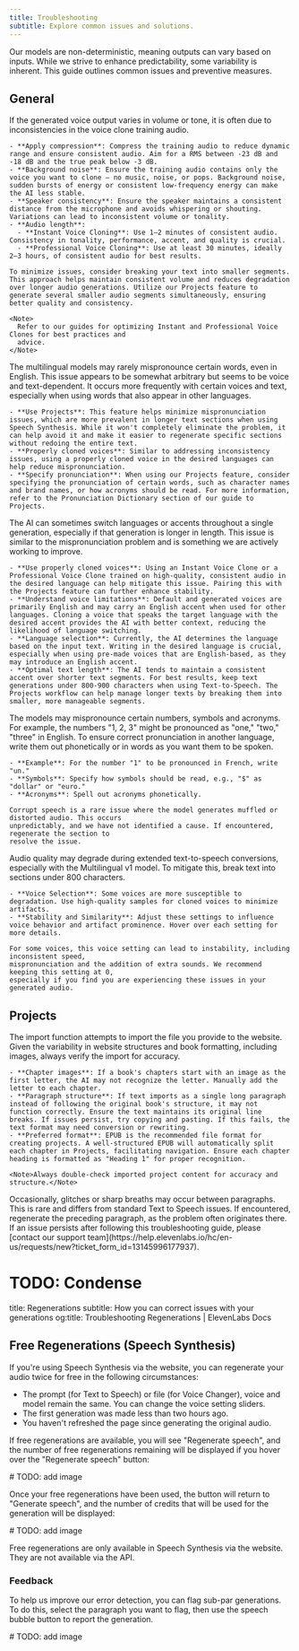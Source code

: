 ```yaml
---
title: Troubleshooting
subtitle: Explore common issues and solutions.
---
```


Our models are non-deterministic, meaning outputs can vary based on inputs. While we strive to enhance predictability, some variability is inherent. This guide outlines common issues and preventive measures.

## General

<AccordionGroup>

  <Accordion title="Inconsistencies in volume and quality">
    If the generated voice output varies in volume or tone, it is often due to inconsistencies in the voice clone training audio.

    - **Apply compression**: Compress the training audio to reduce dynamic range and ensure consistent audio. Aim for a RMS between -23 dB and -18 dB and the true peak below -3 dB.
    - **Background noise**: Ensure the training audio contains only the voice you want to clone — no music, noise, or pops. Background noise, sudden bursts of energy or consistent low-frequency energy can make the AI less stable.
    - **Speaker consistency**: Ensure the speaker maintains a consistent distance from the microphone and avoids whispering or shouting. Variations can lead to inconsistent volume or tonality.
    - **Audio length**:
      - **Instant Voice Cloning**: Use 1–2 minutes of consistent audio. Consistency in tonality, performance, accent, and quality is crucial.
      - **Professional Voice Cloning**: Use at least 30 minutes, ideally 2–3 hours, of consistent audio for best results.

    To minimize issues, consider breaking your text into smaller segments. This approach helps maintain consistent volume and reduces degradation over longer audio generations. Utilize our Projects feature to generate several smaller audio segments simultaneously, ensuring better quality and consistency.

    <Note>
      Refer to our guides for optimizing Instant and Professional Voice Clones for best practices and
      advice.
    </Note>

  </Accordion>

  <Accordion title="Mispronunciation">
    The multilingual models may rarely mispronounce certain words, even in English. This issue appears to be somewhat arbitrary but seems to be voice and text-dependent. It occurs more frequently with certain voices and text, especially when using words that also appear in other languages.

    - **Use Projects**: This feature helps minimize mispronunciation issues, which are more prevalent in longer text sections when using Speech Synthesis. While it won't completely eliminate the problem, it can help avoid it and make it easier to regenerate specific sections without redoing the entire text.
    - **Properly cloned voices**: Similar to addressing inconsistency issues, using a properly cloned voice in the desired languages can help reduce mispronunciation.
    - **Specify pronunciation**: When using our Projects feature, consider specifying the pronunciation of certain words, such as character names and brand names, or how acronyms should be read. For more information, refer to the Pronunciation Dictionary section of our guide to Projects.

  </Accordion>

  <Accordion title="Language switching and accent drift">
    The AI can sometimes switch languages or accents throughout a single generation, especially if that generation is longer in length. This issue is similar to the mispronunciation problem and is something we are actively working to improve.

    - **Use properly cloned voices**: Using an Instant Voice Clone or a Professional Voice Clone trained on high-quality, consistent audio in the desired language can help mitigate this issue. Pairing this with the Projects feature can further enhance stability.
    - **Understand voice limitations**: Default and generated voices are primarily English and may carry an English accent when used for other languages. Cloning a voice that speaks the target language with the desired accent provides the AI with better context, reducing the likelihood of language switching.
    - **Language selection**: Currently, the AI determines the language based on the input text. Writing in the desired language is crucial, especially when using pre-made voices that are English-based, as they may introduce an English accent.
    - **Optimal text length**: The AI tends to maintain a consistent accent over shorter text segments. For best results, keep text generations under 800-900 characters when using Text-to-Speech. The Projects workflow can help manage longer texts by breaking them into smaller, more manageable segments.

  </Accordion>

  <Accordion title="Mispronounced numbers, symbols or acronyms">
    The models may mispronounce certain numbers, symbols and acronyms. For example, the numbers "1, 2, 3" might be pronounced as "one," "two," "three" in English. To ensure correct pronunciation in another language, write them out phonetically or in words as you want them to be spoken.

    - **Example**: For the number "1" to be pronounced in French, write "un."
    - **Symbols**: Specify how symbols should be read, e.g., "$" as "dollar" or "euro."
    - **Acronyms**: Spell out acronyms phonetically.

  </Accordion>

  <Accordion title="Corrupt speech">

    Corrupt speech is a rare issue where the model generates muffled or distorted audio. This occurs
    unpredictably, and we have not identified a cause. If encountered, regenerate the section to
    resolve the issue.

  </Accordion>

  <Accordion title="Audio degradation over longer generations">
    Audio quality may degrade during extended text-to-speech conversions, especially with the Multilingual v1 model. To mitigate this, break text into sections under 800 characters.

    - **Voice Selection**: Some voices are more susceptible to degradation. Use high-quality samples for cloned voices to minimize artifacts.
    - **Stability and Similarity**: Adjust these settings to influence voice behavior and artifact prominence. Hover over each setting for more details.

  </Accordion>

  <Accordion title="Style exaggeration">

    For some voices, this voice setting can lead to instability, including inconsistent speed,
    mispronunciation and the addition of extra sounds. We recommend keeping this setting at 0,
    especially if you find you are experiencing these issues in your generated audio.

  </Accordion>

</AccordionGroup>

## Projects

<AccordionGroup>

  <Accordion title="File imports">
    The import function attempts to import the file you provide to the website. Given the variability in website structures and book formatting, including images, always verify the import for accuracy.

    - **Chapter images**: If a book's chapters start with an image as the first letter, the AI may not recognize the letter. Manually add the letter to each chapter.
    - **Paragraph structure**: If text imports as a single long paragraph instead of following the original book's structure, it may not function correctly. Ensure the text maintains its original line breaks. If issues persist, try copying and pasting. If this fails, the text format may need conversion or rewriting.
    - **Preferred format**: EPUB is the recommended file format for creating projects. A well-structured EPUB will automatically split each chapter in Projects, facilitating navigation. Ensure each chapter heading is formatted as "Heading 1" for proper recognition.

    <Note>Always double-check imported project content for accuracy and structure.</Note>

  </Accordion>

<Accordion title="Glitches between paragraphs">
  Occasionally, glitches or sharp breaths may occur between paragraphs. This is rare and differs
  from standard Text to Speech issues. If encountered, regenerate the preceding paragraph, as the
  problem often originates there.
</Accordion>

</AccordionGroup>

<Note>
  If an issue persists after following this troubleshooting guide, please [contact our support
  team](https://help.elevenlabs.io/hc/en-us/requests/new?ticket_form_id=13145996177937).
</Note>

# TODO: Condense

title: Regenerations
subtitle: How you can correct issues with your generations
og:title: Troubleshooting Regenerations | ElevenLabs Docs

## Free Regenerations (Speech Synthesis)

If you're using Speech Synthesis via the website, you can regenerate your audio twice for free in the following circumstances:

- The prompt (for Text to Speech) or file (for Voice Changer), voice and model remain the same. You can change the voice setting sliders.
- The first generation was made less than two hours ago.
- You haven't refreshed the page since generating the original audio.

If free regenerations are available, you will see "Regenerate speech", and the number of free regenerations remaining will be displayed if you hover over the "Regenerate speech" button:

<Frame># TODO: add image</Frame>

Once your free regenerations have been used, the button will return to "Generate speech", and the number of credits that will be used for the generation will be displayed:

<Frame># TODO: add image</Frame>

Free regenerations are only available in Speech Synthesis via the website. They are not available via the API.

### Feedback

To help us improve our error detection, you can flag sub-par generations. To do this, select the paragraph you want to flag, then use the speech bubble button to report the generation.

<Frame># TODO: add image</Frame>
